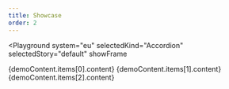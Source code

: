 ```yaml
---
title: Showcase
order: 2
---
```




<Playground
  system="eu"
  selectedKind="Accordion"
  selectedStory="default"
  showFrame
>
  <Accordion>
    <AccordionItem
      button={demoContent.items[0].button}
      id={demoContent.items[0].id}
    >
      {demoContent.items[0].content}
    </AccordionItem>
    <AccordionItem
      button={demoContent.items[1].button}
      id={demoContent.items[1].id}
    >
      {demoContent.items[1].content}
    </AccordionItem>
    <AccordionItem
      button={demoContent.items[2].button}
      id={demoContent.items[2].id}
    >
      {demoContent.items[2].content}
    </AccordionItem>
  </Accordion>
</Playground>
